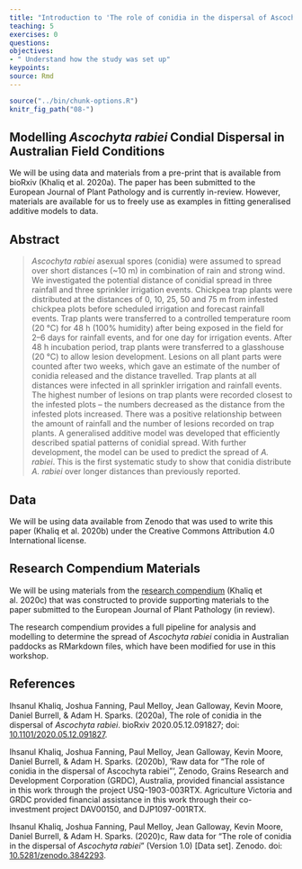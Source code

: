 ```yaml
---
title: "Introduction to 'The role of conidia in the dispersal of Ascochyta rabiei'"
teaching: 5
exercises: 0
questions:
objectives:
- " Understand how the study was set up"
keypoints:
source: Rmd
---
```


```r
source("../bin/chunk-options.R")
knitr_fig_path("08-")
````

## Modelling _Ascochyta rabiei_ Condial Dispersal in Australian Field Conditions

We will be using data and materials from a pre-print that is available from bioRxiv (Khaliq et al. 2020a).
The paper has been submitted to the European Journal of Plant Pathology and is currently in-review.
However, materials are available for us to freely use as examples in fitting generalised additive models to data.

## Abstract

> _Ascochyta rabiei_ asexual spores (conidia) were assumed to spread over short distances (~10 m) in combination of rain and strong wind. We investigated the potential distance of conidial spread in three rainfall and three sprinkler irrigation events. Chickpea trap plants were distributed at the distances of 0, 10, 25, 50 and 75 m from infested chickpea plots before scheduled irrigation and forecast rainfall events. Trap plants were transferred to a controlled temperature room (20 °C) for 48 h (100% humidity) after being exposed in the field for 2–6 days for rainfall events, and for one day for irrigation events. After 48 h incubation period, trap plants were transferred to a glasshouse (20 °C) to allow lesion development. Lesions on all plant parts were counted after two weeks, which gave an estimate of the number of conidia released and the distance travelled. Trap plants at all distances were infected in all sprinkler irrigation and rainfall events. The highest number of lesions on trap plants were recorded closest to the infested plots – the numbers decreased as the distance from the infested plots increased. There was a positive relationship between the amount of rainfall and the number of lesions recorded on trap plants. A generalised additive model was developed that efficiently described spatial patterns of conidial spread. With further development, the model can be used to predict the spread of _A. rabiei_. This is the first systematic study to show that conidia distribute _A. rabiei_ over longer distances than previously reported.

## Data

We will be using data available from Zenodo that was used to write this paper (Khaliq et al. 2020b) under the Creative Commons Attribution 4.0 International license.

## Research Compendium Materials

We will be using materials from the [research compendium](https://adamhsparks.github.io/ChickpeaAscoDispersal/index.html) (Khaliq et al. 2020c) that was constructed to provide supporting materials to the paper submitted to the European Journal of Plant Pathology (in review).

The research compendium provides a full pipeline for analysis and modelling to determine the spread of _Ascochyta rabiei_ conidia in Australian paddocks as RMarkdown files, which have been modified for use in this workshop.

## References

Ihsanul Khaliq, Joshua Fanning, Paul Melloy, Jean Galloway, Kevin Moore, Daniel Burrell, & Adam H. Sparks. (2020a), The role of conidia in the dispersal of _Ascochyta rabiei_. 
bioRxiv 2020.05.12.091827; doi: [10.1101/2020.05.12.091827](https://doi.org/10.1101/2020.05.12.091827).

Ihsanul Khaliq, Joshua Fanning, Paul Melloy, Jean Galloway, Kevin Moore, Daniel Burrell, & Adam H. Sparks. (2020b), 'Raw data for "The role of conidia in the dispersal of Ascochyta rabiei"', Zenodo, Grains Research and Development Corporation (GRDC), Australia, provided financial assistance in this work through the project USQ-1903-003RTX. Agriculture Victoria and GRDC provided financial assistance in this work through their co- investment project DAV00150, and DJP1097-001RTX.

Ihsanul Khaliq, Joshua Fanning, Paul Melloy, Jean Galloway, Kevin Moore, Daniel Burrell, & Adam H. Sparks. (2020)c, Raw data for "The role of conidia in the dispersal of *Ascochyta rabiei*" (Version 1.0) [Data set]. Zenodo. doi: [10.5281/zenodo.3842293](http://doi.org/10.5281/zenodo.3842293).
